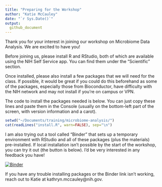 ```yaml
---
title: "Preparing for the Workshop"
author: "Katie McCauley"
date: "`r Sys.Date()`"
output: 
  github_document
---
```


Thank you for your interest in joining our workshop on Microbiome Data Analysis. We are excited to have you!

Before joining us, please install R and RStudio, both of which are available using the NIH Self Service app. You can find them under the "Scientific" section.

Once installed, please also install a few packages that we will need for the class. If possible, it would be great if you could do this beforehand as some of the packages, especially those from Bioconductor, have difficulty with the NIH network and may not install if you're on campus or VPN.

The code to install the packages needed is below. You can just copy these lines and paste them in the Console (usually on the bottom-left part of the screen, with version information and a carot).

```r
setwd("~/Documents/training/microbiome-analysis/")
cat(readLines("install.R", warn=FALSE), sep="\n")
```

I am also trying out a tool called "Binder" that sets up a temporary environment with RStudio and all of these packages (plus the materials) pre-installed. If local installation isn't possible by the start of the workshop, you can try it out (the button is below). I'd be very interested in any feedback you have!

[![Binder](https://mybinder.org/badge_logo.svg)](https://mybinder.org/v2/gh/ktmbiome-niaid/microbiome-analysis/HEAD?urlpath=rstudio)

If you have any trouble installing packages or the Binder link isn't working, reach out to Katie at kathryn.mccauley@nih.gov.